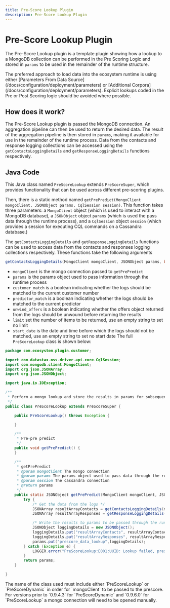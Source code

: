 ```yaml
---
title: Pre-Score Lookup Plugin
description: Pre-Score Lookup Plugin
---
```


# Pre-Score Lookup Plugin
The Pre-Score Lookup plugin is a template plugin showing how a lookup to a MongoDB collection can be performed in the Pre Scoring Logic and stored in `params` to be used in the remainder of the runtime structure.

<Callout type="tip" title="Note">
    The preferred approach to load data into the ecosystem runtime is using either [Parameters From Data Source](/docs/configuration/deployment/parameters) or [Additional Corpora](/docs/configuration/deployment/parameters). Explicit lookups coded in the Pre or Post Scoring logic should be avoided where possible.
</Callout>


## How does it work?
The Pre-Score Lookup plugin is passed the MongoDB connection. An aggregation pipeline can then be used to return the desired data. The result of the aggregation pipeline is then stored in `params`, making it available for use in the remainder of the runtime process. Data from the contacts and response logging collections can be accessed using the `getContactsLoggingDetails` and `getResponseLoggingDetails` functions respectively.

## Java Code
This Java class named `PreScoreLookup` extends `PreScoreSuper`, which provides functionality that can be used across different pre-scoring plugins. 

Then, there is a static method named `getPrePredict(MongoClient mongoClient, JSONObject params, CqlSession session)`. This function takes three parameters: a `MongoClient` object (which is used to interact with a MongoDB database), a `JSONObject` object `params` (which is used the pass data through the runtime process), and a `CqlSession` object `session` (which provides a session for executing CQL commands on a Cassandra database.)

The `getContactsLoggingDetails` and `getResponseLoggingDetails` functions can be used to access data from the contacts and responses logging collections respectively. These functions take the following arguments
```java
getContactsLoggingDetails(MongoClient mongoClient, JSONObject params, boolean customer_match, boolean predictor_match, boolean unwind_offers, String limit, String offer, String start_date)
```
- `mongoClient` is the mongo connection passed to `getPrePredict`
- `params` is the params object used to pass information through the runtime process
- `customer_match` is a boolean indicating whether the logs should be matched to the current customer number
- `predictor_match` is a boolean indicating whether the logs should be matched to the current predictor
- `unwind_offers` is a boolean indicating whether the offers object returned from the logs should be unwound before returning the results
- `limit` set the number of items to be returned, use an empty string to set no limit
- `start_date` is the date and time before which the logs should not be matched, use an empty string to set no start date
The full `PreScoreLookup` class is shown below:
```java
package com.ecosystem.plugin.customer;

import com.datastax.oss.driver.api.core.CqlSession;
import com.mongodb.client.MongoClient;
import org.json.JSONArray;
import org.json.JSONObject;

import java.io.IOException;

/**
 * Perform a mongo lookup and store the results in params for subsequent usage
 */
public class PreScoreLookup extends PreScoreSuper {

    public PreScoreLookup() throws Exception {

    }

    /**
     * Pre-pre predict
     */
    public void getPrePredict() {
    }

    /**
     * getPrePredict
     * @param mongoClient The mongo connection
     * @param params The params object used to pass data through the runtime process
     * @param session The cassandra connection
     * @return params
     */
    public static JSONObject getPrePredict(MongoClient mongoClient, JSONObject params, CqlSession session) throws IOException {
        try {
            /* Get the data from the logs */
            JSONArray resultArrayContacts = getContactsLoggingDetails(mongoClient, params, true, true, false, "100", "", "");
            JSONArray resultArrayResponses = getResponseLoggingDetails(mongoClient, params, true, true, true, "100", "", "");

            /* Write the results to params to be passed through the runtime */
            JSONObject loggingDetails = new JSONObject();
            loggingDetails.put("resultArrayContacts", resultArrayContacts);
            loggingDetails.put("resultArrayResponses", resultArrayResponses);
            params.put("prescore_data_lookup",loggingDetails);
        } catch (Exception e) {
            LOGGER.error("PreScoreLookup:E001:UUID: Lookup failed, prescore data lookup not written to params." + e.getMessage());
        }
        return params;
    }

}
```

<Callout type="tip" title="Note">
    The name of the class used must include either `PreScoreLookup` or `PreScoreDynamic` in order for `mongoClient` to be passed to the prescore. For versions prior to `0.9.4.3` for `PreScoreDynamic` and `0.9.6.0` for `PreScoreLookup` a mongo connection will need to be opened manually.
</Callout>

